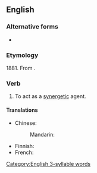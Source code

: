 ==English==

===Alternative forms===
* {{l|en|synergise}}

===Etymology===
1881. From {{suffix|en|synergy|ize}}.

===Verb===
{{en-verb}}

# To act as a [[synergetic]] agent.

====Translations====
{{trans-top|act as a synergetic agent}}
* Chinese:
*: Mandarin: {{t-needed|cmn}}
{{trans-mid}}
* Finnish: {{t|fi|synergisoida}}
* French: {{t+|fr|synergiser}}
{{trans-bottom}}

[[Category:English 3-syllable words]]